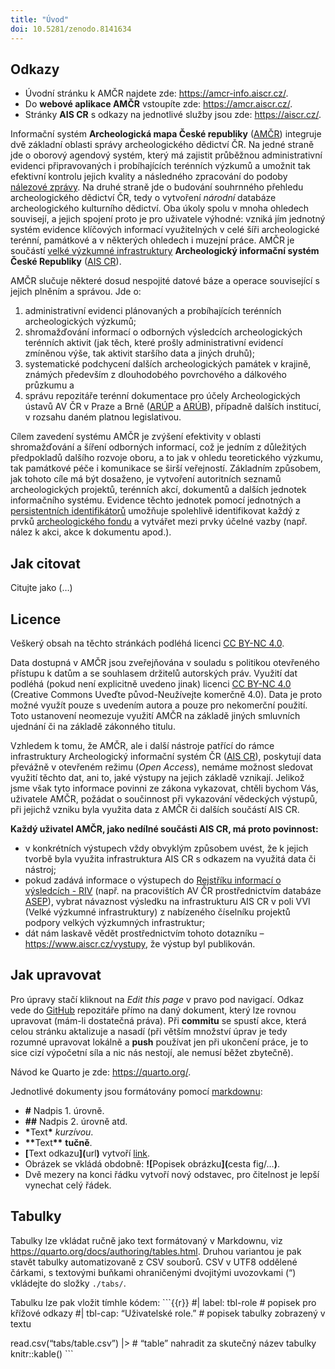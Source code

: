 ```yaml
---
title: "Úvod"
doi: 10.5281/zenodo.8141634
---
```


::: {.callout-tip}

# Odkazy

- Úvodní stránku k AMČR najdete zde: [https://amcr-info.aiscr.cz/](https://amcr-info.aiscr.cz/){.external}.
- Do **webové aplikace AMČR** vstoupíte zde: [https://amcr.aiscr.cz/](https://amcr.aiscr.cz/){.external}.
- Stránky **AIS CR** s odkazy na jednotlivé služby jsou zde: [https://aiscr.cz/](https://aiscr.cz/){.external}.

:::

Informační systém **Archeologická mapa České republiky** ([AMČR](https://amcr-info.aiscr.cz/){.external}) integruje dvě základní oblasti správy archeologického dědictví ČR.
Na jedné straně jde o oborový agendový systém, který má zajistit průběžnou administrativní evidenci připravovaných i probíhajících terénních výzkumů a umožnit tak efektivní kontrolu jejich kvality a následného zpracování do podoby [nálezové zprávy](pojmy.qmd#nálezová-zpráva).
Na druhé straně jde o budování souhrnného přehledu archeologického dědictví ČR, tedy o vytvoření *národní* databáze archeologického kulturního dědictví.
Oba úkoly spolu v mnoha ohledech souvisejí, a jejich spojení proto je pro uživatele výhodné: vzniká jím jednotný systém evidence klíčových informací využitelných v celé šíři archeologické terénní, památkové a v některých ohledech i muzejní práce.
AMČR je součástí [velké výzkumné infrastruktury](pojmy.qmd#výzkumné-infrastruktury) **Archeologický informační systém České Republiky** ([AIS CR](https://aiscr.cz/){.external}).

AMČR slučuje některé dosud nespojité datové báze a operace související s jejich plněním a správou.
Jde o:

1. administrativní evidenci plánovaných a probíhajících terénních archeologických výzkumů;
2. shromažďování informací o odborných výsledcích archeologických terénních aktivit (jak těch, které prošly administrativní evidencí zmíněnou výše, tak aktivit staršího data a jiných druhů);
3. systematické podchycení dalších archeologických památek v krajině, známých především z dlouhodobého povrchového a dálkového průzkumu a
4. správu repozitáře terénní dokumentace pro účely Archeologických ústavů AV ČR v Praze a Brně ([ARÚP](https://www.arup.cas.cz/){.external} a [ARÚB](https://arub.cz/){.external}), případně dalších institucí, v rozsahu daném platnou legislativou.

Cílem zavedení systému AMČR je zvýšení efektivity v oblasti shromažďování a šíření odborných informací, což je jedním z důležitých předpokladů dalšího rozvoje oboru, a to jak v ohledu teoretického výzkumu, tak památkové péče i komunikace se širší veřejností.
Základním způsobem, jak tohoto cíle má být dosaženo, je vytvoření autoritních seznamů archeologických projektů, terénních akcí, dokumentů a dalších jednotek informačního systému.
Evidence těchto jednotek pomocí jednotných a [persistentních identifikátorů](identifikatory.qmd) umožňuje spolehlivě identifikovat každý z prvků [archeologického fondu](pojmy.qmd#archeologický-fond) a vytvářet mezi prvky účelné vazby (např. nález k akci, akce k dokumentu apod.).

## Jak citovat

Citujte jako (...)

## Licence

Veškerý obsah na těchto stránkách podléhá licenci [CC BY-NC 4.0](https://creativecommons.org/licenses/by-nc/4.0/){.external}.

Data dostupná v AMČR jsou zveřejňována v souladu s politikou otevřeného přístupu k datům a se souhlasem držitelů autorských práv. 
Využití dat podléhá (pokud není explicitně uvedeno jinak) licenci [CC BY-NC 4.0](https://creativecommons.org/licenses/by-nc/4.0/){.external} (Creative Commons Uveďte původ-Neužívejte komerčně 4.0). 
Data je proto možné využít pouze s uvedením autora a pouze pro nekomerční použití. 
Toto ustanovení neomezuje využití AMČR na základě jiných smluvních ujednání či na základě zákonného titulu.

Vzhledem k tomu, že AMČR, ale i další nástroje patřící do rámce infrastruktury Archeologický informační systém ČR ([AIS CR](https://aiscr.cz/){.external}), poskytují data převážně v otevřeném režimu (*Open Access*), nemáme možnost sledovat využití těchto dat, ani to, jaké výstupy na jejich základě vznikají. 
Jelikož jsme však tyto informace povinni ze zákona vykazovat, chtěli bychom Vás, uživatele AMČR, požádat o součinnost při vykazování vědeckých výstupů, při jejichž vzniku byla využita data z AMČR či dalších součástí AIS CR.

**Každý uživatel AMČR, jako nedílné součásti AIS CR, má proto povinnost:**

- v konkrétních výstupech vždy obvyklým způsobem uvést, že k jejich tvorbě byla využita infrastruktura AIS CR s odkazem na využitá data či nástroj;
- pokud zadává informace o výstupech do [Rejstříku informací o výsledcích - RIV](https://www.isvavai.cz/riv){.external} (např. na pracovištích AV ČR prostřednictvím databáze [ASEP](https://asep-portal.lib.cas.cz/){.external}), vybrat návaznost výsledku na infrastrukturu AIS CR v poli VVI (Velké výzkumné infrastruktury) z nabízeného číselníku projektů podpory velkých výzkumných infrastruktur;
- dát nám laskavě vědět prostřednictvím tohoto dotazníku -- [https://www.aiscr.cz/vystupy](https://www.aiscr.cz/vystupy){.external}, že výstup byl publikován.

::: {.callout-note  collapse="true"}

# Jak upravovat

Pro úpravy stačí kliknout na *Edit this page* v pravo pod navigací.
Odkaz vede do [GitHub](https://github.com/ARUP-CAS/aiscr-webamcr-help/)
repozitáře přímo na daný dokument, který lze rovnou upravovat (mám-li dostatečná práva).
Při **commitu** se spustí akce, která celou stránku aktalizuje a nasadí
(při větším množství úprav je tedy rozumné upravovat lokálně a **push** používat
jen při ukončení práce, je to sice cizí výpočetní síla a nic nás nestojí, ale nemusí běžet zbytečně).

Návod ke Quarto je zde: <https://quarto.org/>.

Jednotlivé dokumenty jsou formátovány pomocí [markdownu](https://www.markdownguide.org/):

- **\#** Nadpis 1. úrovně.
- **\#\#** Nadpis 2. úrovně atd.
- **\***Text**\*** *kurzívou*.
- **\*\***Text**\*\*** **tučně**.
- **\[**Text odkazu**\]\(**url**\)** vytvoří [link](https://www.aiscr.cz/).
- Obrázek se vkládá obdobně: **\!\[**Popisek obrázku**\]\(**cesta fig/...**\)**.
- Dvě mezery na konci řádku vytvoří nový odstavec, pro čitelnost je lepší vynechat celý řádek.

:::

::: {.callout-note  collapse="true"}

# Tabulky

Tabulky lze vkládat ručně jako text formátovaný v Markdownu, viz <https://quarto.org/docs/authoring/tables.html>.
Druhou variantou je pak stavět tabulky automatizovaně z CSV souborů.
CSV v UTF8 oddělené čárkami, s textovými buňkami ohraničenými dvojitými uvozovkami (")
vkládejte do složky `./tabs/`.

Tabulku lze pak vložit tímhle kódem:
```{{r}}
#| label: tbl-role              # popisek pro křížové odkazy
#| tbl-cap: "Uživatelské role." # popisek tabulky zobrazený v textu

read.csv("tabs/table.csv") |>   #  "table" nahradit za skutečný název tabulky
  knitr::kable()
```

:::
